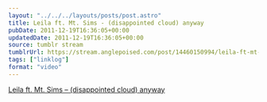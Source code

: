 ```yaml
---
layout: "../../../layouts/posts/post.astro"
title: Leila ft. Mt. Sims - (disappointed cloud) anyway
pubDate: 2011-12-19T16:36:05+00:00
updatedDate: 2011-12-19T16:36:05+00:00
source: tumblr stream
tumblrUrl: https://stream.anglepoised.com/post/14460150994/leila-ft-mt-sims-disappointed-cloud-anyway
tags: ["linklog"]
format: "video"
---
```



<YouTube id="https://www.youtube.com/watch?v=B9yxom0QweI" />

[Leila ft. Mt. Sims &#8211; (disappointed cloud) anyway][1]

[1]: https://www.youtube.com/watch?v=B9yxom0QweI
